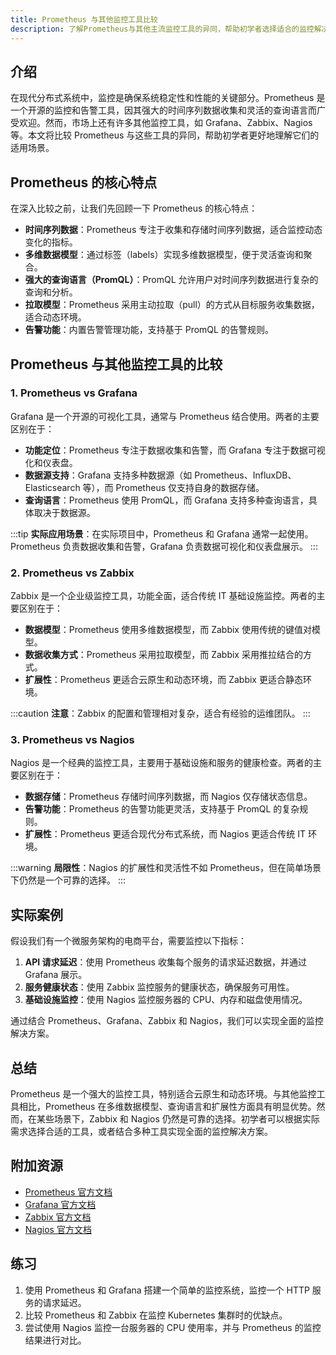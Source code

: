 ```yaml
---
title: Prometheus 与其他监控工具比较
description: 了解Prometheus与其他主流监控工具的异同，帮助初学者选择适合的监控解决方案。
---
```


## 介绍

在现代分布式系统中，监控是确保系统稳定性和性能的关键部分。Prometheus 是一个开源的监控和告警工具，因其强大的时间序列数据收集和灵活的查询语言而广受欢迎。然而，市场上还有许多其他监控工具，如 Grafana、Zabbix、Nagios 等。本文将比较 Prometheus 与这些工具的异同，帮助初学者更好地理解它们的适用场景。

## Prometheus 的核心特点

在深入比较之前，让我们先回顾一下 Prometheus 的核心特点：

- **时间序列数据**：Prometheus 专注于收集和存储时间序列数据，适合监控动态变化的指标。
- **多维数据模型**：通过标签（labels）实现多维数据模型，便于灵活查询和聚合。
- **强大的查询语言（PromQL）**：PromQL 允许用户对时间序列数据进行复杂的查询和分析。
- **拉取模型**：Prometheus 采用主动拉取（pull）的方式从目标服务收集数据，适合动态环境。
- **告警功能**：内置告警管理功能，支持基于 PromQL 的告警规则。

## Prometheus 与其他监控工具的比较

### 1. Prometheus vs Grafana

Grafana 是一个开源的可视化工具，通常与 Prometheus 结合使用。两者的主要区别在于：

- **功能定位**：Prometheus 专注于数据收集和告警，而 Grafana 专注于数据可视化和仪表盘。
- **数据源支持**：Grafana 支持多种数据源（如 Prometheus、InfluxDB、Elasticsearch 等），而 Prometheus 仅支持自身的数据存储。
- **查询语言**：Prometheus 使用 PromQL，而 Grafana 支持多种查询语言，具体取决于数据源。

:::tip
**实际应用场景**：在实际项目中，Prometheus 和 Grafana 通常一起使用。Prometheus 负责数据收集和告警，Grafana 负责数据可视化和仪表盘展示。
:::

### 2. Prometheus vs Zabbix

Zabbix 是一个企业级监控工具，功能全面，适合传统 IT 基础设施监控。两者的主要区别在于：

- **数据模型**：Prometheus 使用多维数据模型，而 Zabbix 使用传统的键值对模型。
- **数据收集方式**：Prometheus 采用拉取模型，而 Zabbix 采用推拉结合的方式。
- **扩展性**：Prometheus 更适合云原生和动态环境，而 Zabbix 更适合静态环境。

:::caution
**注意**：Zabbix 的配置和管理相对复杂，适合有经验的运维团队。
:::

### 3. Prometheus vs Nagios

Nagios 是一个经典的监控工具，主要用于基础设施和服务的健康检查。两者的主要区别在于：

- **数据存储**：Prometheus 存储时间序列数据，而 Nagios 仅存储状态信息。
- **告警功能**：Prometheus 的告警功能更灵活，支持基于 PromQL 的复杂规则。
- **扩展性**：Prometheus 更适合现代分布式系统，而 Nagios 更适合传统 IT 环境。

:::warning
**局限性**：Nagios 的扩展性和灵活性不如 Prometheus，但在简单场景下仍然是一个可靠的选择。
:::

## 实际案例

假设我们有一个微服务架构的电商平台，需要监控以下指标：

1. **API 请求延迟**：使用 Prometheus 收集每个服务的请求延迟数据，并通过 Grafana 展示。
2. **服务健康状态**：使用 Zabbix 监控服务的健康状态，确保服务可用性。
3. **基础设施监控**：使用 Nagios 监控服务器的 CPU、内存和磁盘使用情况。

通过结合 Prometheus、Grafana、Zabbix 和 Nagios，我们可以实现全面的监控解决方案。

## 总结

Prometheus 是一个强大的监控工具，特别适合云原生和动态环境。与其他监控工具相比，Prometheus 在多维数据模型、查询语言和扩展性方面具有明显优势。然而，在某些场景下，Zabbix 和 Nagios 仍然是可靠的选择。初学者可以根据实际需求选择合适的工具，或者结合多种工具实现全面的监控解决方案。

## 附加资源

- [Prometheus 官方文档](https://prometheus.io/docs/)
- [Grafana 官方文档](https://grafana.com/docs/)
- [Zabbix 官方文档](https://www.zabbix.com/documentation)
- [Nagios 官方文档](https://www.nagios.org/documentation/)

## 练习

1. 使用 Prometheus 和 Grafana 搭建一个简单的监控系统，监控一个 HTTP 服务的请求延迟。
2. 比较 Prometheus 和 Zabbix 在监控 Kubernetes 集群时的优缺点。
3. 尝试使用 Nagios 监控一台服务器的 CPU 使用率，并与 Prometheus 的监控结果进行对比。
